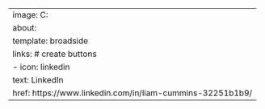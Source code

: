 ---
image: C:\Users\liamc\Desktop\Portfolio\images
about:
  template: broadside
  links: # create buttons
    - icon: linkedin 
      text: LinkedIn
      href: https://www.linkedin.com/in/liam-cummins-32251b1b9/
---